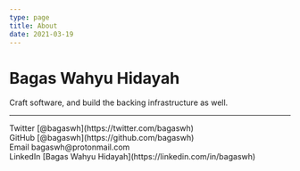 ```yaml
---
type: page
title: About
date: 2021-03-19
---
```


# Bagas Wahyu Hidayah

Craft software, and build the backing infrastructure as well.

---

<div>
  Twitter [@bagaswh](https://twitter.com/bagaswh)
  <br />
  GitHub [@bagaswh](https://github.com/bagaswh)
  <br />
  Email bagaswh@protonmail.com
  <br />
  LinkedIn [Bagas Wahyu Hidayah](https://linkedin.com/in/bagaswh)
</div>
